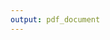 ---
output: pdf_document
---

\begin{centering}

\vspace{3 cm}

\Huge

{\bf Thesis title}

\vspace{3 cm}

\Large
Author Name

\vspace{3 cm}


\normalsize
Submitted in partial fulfilment of the requirements of the degree of ...

Month Year

\vspace{3 cm}

\normalsize
School of ...

\normalsize
University

\end{centering}
